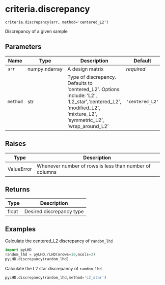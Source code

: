 # criteria.discrepancy { #pyLHD.criteria.discrepancy }

`criteria.discrepancy(arr, method='centered_L2')`

Discrepancy of a given sample

## Parameters

| Name     | Type          | Description                                                                                                                                                   | Default         |
|----------|---------------|---------------------------------------------------------------------------------------------------------------------------------------------------------------|-----------------|
| `arr`    | numpy.ndarray | A design matrix                                                                                                                                               | _required_      |
| `method` | str           | Type of discrepancy. Defaults to 'centered_L2'. Options include: 'L2', 'L2_star','centered_L2', 'modified_L2', 'mixture_L2', 'symmetric_L2', 'wrap_around_L2' | `'centered_L2'` |

## Raises

| Type       | Description                                            |
|------------|--------------------------------------------------------|
| ValueError | Whenever number of rows is less than number of columns |

## Returns

| Type   | Description              |
|--------|--------------------------|
| float  | Desired discrepancy type |

## Examples



Calculate the centered_L2 discrepancy of `random_lhd`
```python
import pyLHD
random_lhd = pyLHD.rLHD(nrows=10,ncols=3)
pyLHD.discrepancy(random_lhd)
```
Calculate the L2 star discrepancy of `random_lhd`
```python
pyLHD.discrepancy(random_lhd,method='L2_star')
```